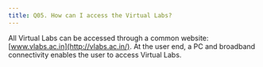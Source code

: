 ```yaml
---
title: Q05. How can I access the Virtual Labs?
---
```

All Virtual Labs can be accessed through a common website: [www.vlabs.ac.in](http://vlabs.ac.in/). At the user end, a PC and broadband connectivity enables the user to access Virtual Labs.